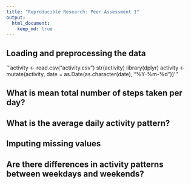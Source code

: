 ```yaml
---
title: "Reproducible Research: Peer Assessment 1"
output: 
  html_document:
    keep_md: true
---
```



## Loading and preprocessing the data
'''activity <- read.csv("activity.csv")
str(activity)
library(dplyr)
activity <- mutate(activity, date = as.Date(as.character(date), "%Y-%m-%d"))
'''


## What is mean total number of steps taken per day?



## What is the average daily activity pattern?



## Imputing missing values



## Are there differences in activity patterns between weekdays and weekends?
